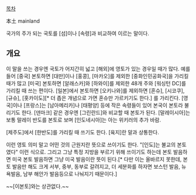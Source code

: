 [[목차]]

本土 
mainland

국가의 주가 되는 국토를 [섬]이나 [속령]과 비교하여 이르는 말이다. 

== 개요 ==
이 말을 쓰는 경우엔 국토가 어지간히 넓고 [해외]에 영토가 있는 경우일 때가 많다. 예를 들어 [중국] 본토하면 [대만]이나 [홍콩], [마카오]를 제외한 [중화인민공화국]을 가리킬 때가 많고 [미국] 본토하면 [알래스카]와 [하와이]를 제외한 48개 주와 [워싱턴 DC]를 가리킬 때 쓰는 편이다. [일본]에서 본토하면 [오키나와]를 제외하면 [혼슈], [시코쿠], [규슈], [홋카이도][* 더 좁은 개념으로 가면 혼슈만 가르키기도 한다.] 를 가리킨다. [영국]이나 [프랑스]는 [남아메리카]나 [태평양] 등에 작은 속령들이 있어 본국이 본토라 불리기도 한다. [덴마크] 같은 경우엔 [그린란드]와 비교할 때 본토가 된다. [말레이시아]는 보통 말레이 반도를 본토로 보며 [인도네시아]는 아는 위키러의 추가 바람.

[제주도]에서 [한반도]를 가리킬 때 쓰기도 한다. [육지]란 말과 상통한다.

이런 영토 의미 말고 어떤 것의 근원지란 뜻으로 쓰이기도 한다. "[인도]는 불교의 본토였다" 이런 식으로. 그리고 그냥 특정 지방을 부르기 위해 쓰이기도 하는데 본토 발음하면 미국 본토 발음하면 그냥 미국 발음이란 뜻이 된다.[* 다만 이는 올바르지 못한데, 본토 발음만 해도 크게 서부, 중부, 동부로 갈려지고, 더 세분화를 하자면 보스턴 발음, 뉴욕발음, 남부 해안가 발음등으로 나눠지기 때문이다.]

~~[이본토]와는 상관없다.~~
